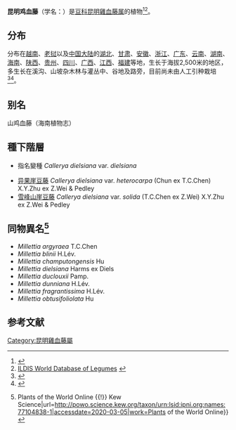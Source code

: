 {{Speciesbox
| name = 昆明鸡血藤
| status = 
| status_system = 
| image =
| genus = Callerya
| species = dielsiana
| authority = ([[赫尔曼·哈姆斯|Harms]] ex Diels) P.K.Lôc ex Z.Wei & Pedley
| subdivision_ranks =[[变种|变种]]<ref name = "COL"/>
| subdivision =
見內文
| synonyms = [[#異名|見內文]]
}}

'''昆明鸡血藤'''（学名：{{lang|la|''Callerya dielsiana''}}）是[[豆科|豆科]][[昆明鸡血藤属|昆明雞血藤属]]的植物<ref name = "COL">{{cite web |url=http://www.catalogueoflife.org/annual-checklist/2014/details/species/id/11483634 |title=Species 2000 & ITIS Catalogue of Life: 2014 Annual Checklist |accessdate=2014-05-26 |editors=Roskov Y., Kunze T., Orrell T., Abucay L., Paglinawan L., Culham A., Bailly N., Kirk P., Bourgoin T., Baillargeon G., Decock W., De Wever A., Didžiulis V. |year=2014 |work=Species 2000 |location=Reading, UK |language=en |archive-date=2016-06-01 |archive-url=https://web.archive.org/web/20160601035608/http://www.catalogueoflife.org/annual-checklist/2014/details/species/id/11483634 |dead-url=no }}</ref><ref name="source">[http://www.ildis.org ILDIS World Database of Legumes] {{webarchive|url=https://web.archive.org/web/20140517100307/http://www.ildis.org/ |date=2014-05-17 }}</ref>。

== 分布 ==
分布在[[越南|越南]]、[[老挝|老挝]]以及[[中国大陆|中国大陆]]的[[湖北|湖北]]、[[甘肃|甘肃]]、[[安徽|安徽]]、[[浙江|浙江]]、[[广东|广东]]、[[云南|云南]]、[[湖南|湖南]]、[[海南|海南]]、[[陕西|陕西]]、[[贵州|贵州]]、[[四川|四川]]、[[广西|广西]]、[[江西|江西]]、[[福建|福建]]等地，生长于海拔2,500米的地区，多生长在溪沟、山坡杂木林与灌丛中、谷地及路旁，目前尚未由人工引种栽培<ref>{{Cite web|title=Callerya dielsiana (Harms ex Diels) P.K.Lôc ex Z.Wei & Pedley|url=http://powo.science.kew.org/taxon/urn:lsid:ipni.org:names:77104838-1|accessdate=2020-03-05|author=|date=|format=|work=Plants of the World Online|publisher=|language=}}</ref><ref>{{cite web|title=昆明鸡血藤（原变种）|url=http://www.bioinfo.cn/db05/KmzwSpecies.php?action=view&id=16359|accessdate=2009-02-25|author=昆明植物研究所|work=《中国高等植物数据库全库》|publisher=中国科学院微生物研究所|archiveurl=https://web.archive.org/web/20160305072646/http://www.bioinfo.cn/db05/KmzwSpecies.php?action=view&id=16359|archivedate=2016-03-05|deadurl=yes}}</ref>。

== 别名 ==
山鸡血藤（海南植物志）

== 種下階層 ==
* 指名變種 ''Callerya dielsiana'' var. ''dielsiana''

* [[异果崖豆藤|异果崖豆藤]] ''Callerya dielsiana'' var. ''heterocarpa'' (Chun ex T.C.Chen) X.Y.Zhu ex Z.Wei & Pedley
* [[雪峰山崖豆藤|雪峰山崖豆藤]] ''Callerya dielsiana'' var. ''solida'' (T.C.Chen ex Z.Wei) X.Y.Zhu ex Z.Wei & Pedley

==同物異名<ref>{{Cite web|title=Callerya dielsiana (Harms ex Diels) P.K.Lôc ex Z.Wei & Pedley {{!}} Plants of the World Online {{!}} Kew Science|url=http://powo.science.kew.org/taxon/urn:lsid:ipni.org:names:77104838-1|accessdate=2020-03-05|work=Plants of the World Online}}</ref>==

*''Millettia argyraea'' T.C.Chen
* ''Millettia blinii'' H.Lév.
* ''Millettia champutongensis'' Hu
* ''Millettia dielsiana'' Harms ex Diels
* ''Millettia duclouxii'' Pamp.
* ''Millettia dunniana'' H.Lév.
* ''Millettia fragrantissima'' H.Lév.
* ''Millettia obtusifoliolata'' Hu

== 参考文献 ==
{{reflist}}
{{Taxonbar|from=Q15489775}}

{{植物小作品}}
[[Category:昆明雞血藤屬|Category:昆明雞血藤屬]]
